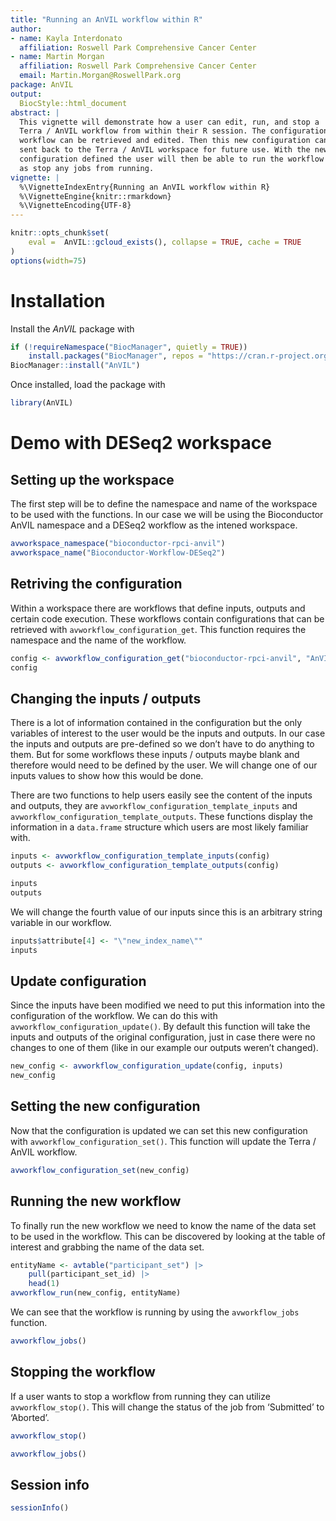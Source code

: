 ```yaml
---
title: "Running an AnVIL workflow within R"
author:
- name: Kayla Interdonato
  affiliation: Roswell Park Comprehensive Cancer Center
- name: Martin Morgan
  affiliation: Roswell Park Comprehensive Cancer Center
  email: Martin.Morgan@RoswellPark.org
package: AnVIL
output:
  BiocStyle::html_document
abstract: |
  This vignette will demonstrate how a user can edit, run, and stop a 
  Terra / AnVIL workflow from within their R session. The configuration of the 
  workflow can be retrieved and edited. Then this new configuration can be 
  sent back to the Terra / AnVIL workspace for future use. With the new 
  configuration defined the user will then be able to run the workflow as well 
  as stop any jobs from running.
vignette: |
  %\VignetteIndexEntry{Running an AnVIL workflow within R}
  %\VignetteEngine{knitr::rmarkdown}
  %\VignetteEncoding{UTF-8}
---
```


```r
knitr::opts_chunk$set(
    eval =  AnVIL::gcloud_exists(), collapse = TRUE, cache = TRUE
)
options(width=75)
```

# Installation

Install the _AnVIL_ package with 

```r
if (!requireNamespace("BiocManager", quietly = TRUE))
    install.packages("BiocManager", repos = "https://cran.r-project.org")
BiocManager::install("AnVIL")
```

Once installed, load the package with

```r
library(AnVIL)
```

# Demo with DESeq2 workspace

## Setting up the workspace

The first step will be to define the namespace and name of the workspace to be 
used with the functions. In our case we will be using the Bioconductor AnVIL 
namespace and a DESeq2 workflow as the intened workspace.

```r
avworkspace_namespace("bioconductor-rpci-anvil")
avworkspace_name("Bioconductor-Workflow-DESeq2")
```

## Retriving the configuration

Within a workspace there are workflows that define inputs, outputs and certain
code execution. These workflows contain configurations that can be retrieved 
with `avworkflow_configuration_get`. This function requires the namespace and 
the name of the workflow.

```r
config <- avworkflow_configuration_get("bioconductor-rpci-anvil", "AnVILBulkRNASeq")
config
```

## Changing the inputs / outputs

There is a lot of information contained in the configuration but the only 
variables of interest to the user would be the inputs and outputs. In our case
the inputs and outputs are pre-defined so we don't have to do anything to them. 
But for some workflows these inputs / outputs maybe blank and therefore would 
need to be defined by the user. We will change one of our inputs values to show
how this would be done.

There are two functions to help users easily see the content of the inputs and 
outputs, they are `avworkflow_configuration_template_inputs` and 
`avworkflow_configuration_template_outputs`. These functions display the 
information in a `data.frame` structure which users are most likely familiar 
with.

```r
inputs <- avworkflow_configuration_template_inputs(config)
outputs <- avworkflow_configuration_template_outputs(config)

inputs
outputs
```

We will change the fourth value of our inputs since this is an arbitrary string
variable in our workflow.

```r
inputs$attribute[4] <- "\"new_index_name\""
inputs
```

## Update configuration

Since the inputs have been modified we need to put this information into 
the configuration of the workflow. We can do this with 
`avworkflow_configuration_update()`. By default this function will take the 
inputs and outputs of the original configuration, just in case there were no 
changes to one of them (like in our example our outputs weren't changed).

```r
new_config <- avworkflow_configuration_update(config, inputs)
new_config
```

## Setting the new configuration

Now that the configuration is updated we can set this new configuration with 
`avworkflow_configuration_set()`. This function will update the Terra / AnVIL
workflow. 

```r
avworkflow_configuration_set(new_config)
```

## Running the new workflow

To finally run the new workflow we need to know the name of the data set to be 
used in the workflow. This can be discovered by looking at the table of 
interest and grabbing the name of the data set.

```r
entityName <- avtable("participant_set") |>
    pull(participant_set_id) |>
    head(1)
avworkflow_run(new_config, entityName)
```

We can see that the workflow is running by using the `avworkflow_jobs` function.

```r
avworkflow_jobs()
```

## Stopping the workflow

If a user wants to stop a workflow from running they can utilize 
`avworkflow_stop()`. This will change the status of the job from 'Submitted' to
'Aborted'.

```r
avworkflow_stop()

avworkflow_jobs()
```

## Session info

```r
sessionInfo()
```
